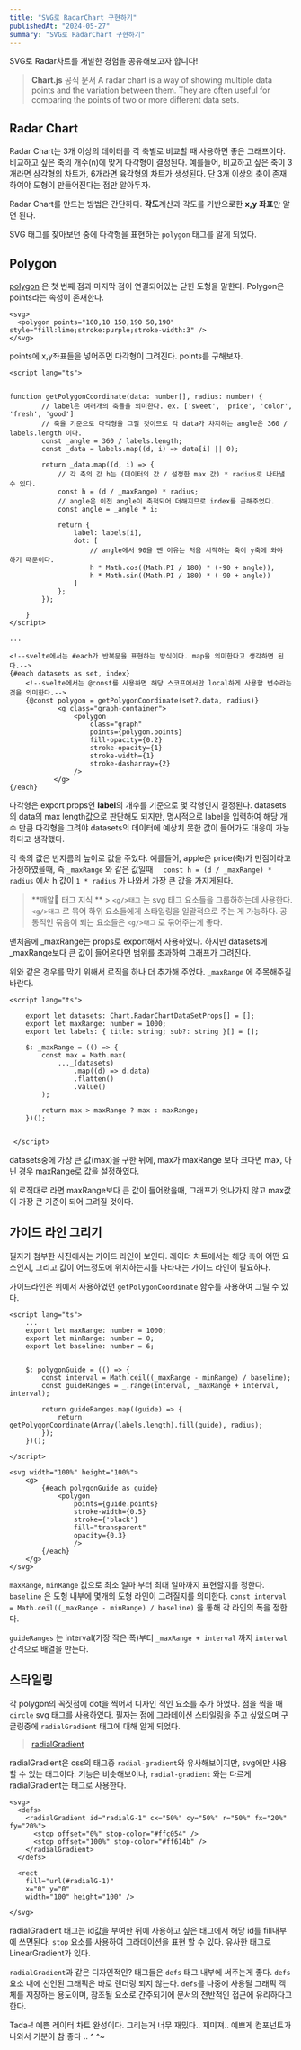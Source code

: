 ```yaml
---
title: "SVG로 RadarChart 구현하기"
publishedAt: "2024-05-27"
summary: "SVG로 RadarChart 구현하기"
---
```


SVG로 Radar차트를 개발한 경험을 공유해보고자 합니다!

> **Chart.js** 공식 문서
> A radar chart is a way of showing multiple data points and the variation between them.
> They are often useful for comparing the points of two or more different data sets.

## Radar Chart

Radar Chart는 3개 이상의 데이터를 각 축별로 비교할 때 사용하면 좋은 그래프이다.
비교하고 싶은 축의 개수(n)에 맞게 다각형이 결정된다. 예를들어, 비교하고 싶은 축이 3개라면 삼각형의 차트가, 6개라면 육각형의 차트가 생성된다. 단 3개 이상의 축이 존재하여야 도형이 만들어진다는 점만 알아두자.

Radar Chart를 만드는 방법은 간단하다. **각도**계산과 각도를 기반으로한 **x,y 좌표**만 알면 된다.

SVG 태그를 찾아보던 중에 다각형을 표현하는 `polygon` 태그를 알게 되었다.

## Polygon

[polygon](https://developer.mozilla.org/en-US/docs/Web/SVG/Element/polygon) 은 첫 번째 점과 마지막 점이 연결되어있는 닫힌 도형을 말한다.
Polygon은 points라는 속성이 존재한다.

```
<svg>
  <polygon points="100,10 150,190 50,190" style="fill:lime;stroke:purple;stroke-width:3" />
</svg>
```

points에 x,y좌표들을 넣어주면 다각형이 그려진다.
points를 구해보자.

```
<script lang="ts">


function getPolygonCoordinate(data: number[], radius: number) {
        // label은 여러개의 축들을 의미한다. ex. ['sweet', 'price', 'color', 'fresh', 'good']
        // 축을 기준으로 다각형을 그릴 것이므로 각 data가 차지하는 angle은 360 / labels.length 이다.
		const _angle = 360 / labels.length;
		const _data = labels.map((d, i) => data[i] || 0);

		return _data.map((d, i) => {
            // 각 축의 값 h는 (데이터의 값 / 설정한 max 값) * radius로 나타낼 수 있다.
			const h = (d / _maxRange) * radius;
            // angle은 이전 angle이 축적되어 더해지므로 index를 곱해주었다.
			const angle = _angle * i;

			return {
				label: labels[i],
				dot: [
                    // angle에서 90을 뺀 이유는 처음 시작하는 축이 y축에 와야 하기 때문이다.
					h * Math.cos((Math.PI / 180) * (-90 + angle)),
					h * Math.sin((Math.PI / 180) * (-90 + angle))
				]
			};
		});

	}
</script>

...

<!--svelte에서는 #each가 반복문을 표현하는 방식이다. map을 의미한다고 생각하면 된다.-->
{#each datasets as set, index}
    <!--svelte에서는 @const를 사용하면 해당 스코프에서만 local하게 사용할 변수라는 것을 의미한다.-->
	{@const polygon = getPolygonCoordinate(set?.data, radius)}
			<g class="graph-container">
				<polygon
					class="graph"
					points={polygon.points}
					fill-opacity={0.2}
					stroke-opacity={1}
					stroke-width={1}
					stroke-dasharray={2}
				/>
		   </g>
{/each}
```

다각형은 export props인 **label**의 개수를 기준으로 몇 각형인지 결정된다. datasets의 data의 max length값으로 판단해도 되지만, 명시적으로 label을 입력하여 해당 개수 만큼 다각형을 그려야 datasets의 데이터에 예상치 못한 값이 들어가도 대응이 가능하다고 생각했다.

각 축의 값은 반지름의 높이로 값을 주었다. 예를들어, apple은 price(축)가 만점이라고 가정하였을때, 즉 `_maxRange` 와 같은 값일때 `	const h = (d / _maxRange) * radius` 에서 h 값이 `1 * radius` 가 나와서 가장 큰 값을 가지게된다.

> **깨알🫘 태그 지식 ** > `<g/>태그` 는 svg 태그 요소들을 그룹하하는데 사용한다.
> `<g/>태그` 로 묶어 하위 요소들에게 스타일링을 일괄적으로 주는 게 가능하다. 공통적인 묶음이 되는 요소들은 `<g/>태그` 로 묶어주는게 좋다.

맨처음에 \_maxRange는 props로 export해서 사용하였다. 하지만 datasets에 \_maxRange보다 큰 값이 들어온다면 범위를 초과하여 그래프가 그려진다.

위와 같은 경우를 막기 위해서 로직을 하나 더 추가해 주었다. `_maxRange` 에 주목해주길 바란다.

```
<script lang="ts">

	export let datasets: Chart.RadarChartDataSetProps[] = [];
	export let maxRange: number = 1000;
	export let labels: { title: string; sub?: string }[] = [];

	$: _maxRange = (() => {
		const max = Math.max(
			..._(datasets)
				.map((d) => d.data)
				.flatten()
				.value()
		);

		return max > maxRange ? max : maxRange;
	})();


 </script>
```

datasets중에 가장 큰 값(max)을 구한 뒤에, max가 maxRange 보다 크다면 max, 아닌 경우 maxRange로 값을 설정하였다.

위 로직대로 라면 maxRange보다 큰 값이 들어왔을때, 그래프가 엇나가지 않고 max값이 가장 큰 기준이 되어 그려질 것이다.

## 가이드 라인 그리기

필자가 첨부한 사진에서는 가이드 라인이 보인다. 레이더 차트에서는 해당 축이 어떤 요소인지, 그리고 값이 어느정도에 위치하는지를 나타내는 가이드 라인이 필요하다.

가이드라인은 위에서 사용하였던 `getPolygonCoordinate` 함수를 사용하여 그릴 수 있다.

```
<script lang="ts">
    ...
	export let maxRange: number = 1000;
	export let minRange: number = 0;
	export let baseline: number = 6;


	$: polygonGuide = (() => {
		const interval = Math.ceil((_maxRange - minRange) / baseline);
		const guideRanges = _.range(interval, _maxRange + interval, interval);

		return guideRanges.map((guide) => {
			return getPolygonCoordinate(Array(labels.length).fill(guide), radius);
		});
	})();

</script>

<svg width="100%" height="100%">
	<g>
		{#each polygonGuide as guide}
			<polygon
				points={guide.points}
				stroke-width={0.5}
				stroke={'black'}
				fill="transparent"
				opacity={0.3}
				/>
		{/each}
    </g>
</svg>

```

`maxRange`, `minRange` 값으로 최소 얼마 부터 최대 얼마까지 표현할지를 정한다.
`baseline` 은 도형 내부에 몇개의 도형 라인이 그려질지를 의미한다.
`const interval = Math.ceil((_maxRange - minRange) / baseline)` 을 통해 각 라인의 폭을 정한다.

`guideRanges` 는 interval(가장 작은 폭)부터 `_maxRange + interval` 까지 `interval` 간격으로 배열을 만든다.

## 스타일링

각 polygon의 꼭짓점에 dot을 찍어서 디자인 적인 요소를 추가 하였다.
점을 찍을 때 `circle` svg 태그를 사용하였다. 필자는 점에 그라데이션 스타일링을 주고 싶었으며 구글링중에 `radialGradient` 태그에 대해 알게 되었다.

> [radialGradient](https://developer.mozilla.org/en-US/docs/Web/SVG/Element/radialGradient)

radialGradient은 css의 태그중 `radial-gradient`와 유사해보이지만, svg에만 사용할 수 있는 태그이다. 기능은 비슷해보이나, `radial-gradient` 와는 다르게 radialGradient는 태그로 사용한다.

```
<svg>
  <defs>
    <radialGradient id="radialG-1" cx="50%" cy="50%" r="50%" fx="20%" fy="20%"> 
      <stop offset="0%" stop-color="#ffc054" /> 
      <stop offset="100%" stop-color="#ff614b" /> 
    </radialGradient>
  </defs>

  <rect  
    fill="url(#radialG-1)"
    x="0" y="0"
    width="100" height="100" />

</svg>
```

radialGradient 태그는 id값을 부여한 뒤에 사용하고 싶은 태그에서 해당 id를 fill내부에 쓰면된다. `stop` 요소를 사용하여 그라데이션을 표현 할 수 있다.
유사한 태그로 LinearGradient가 있다.

`radialGradient`과 같은 디자인적인? 태그들은 `defs` 태그 내부에 써주는게 좋다.
`defs` 요소 내에 선언된 그래픽은 바로 렌더링 되지 않는다. `defs`를 나중에 사용될 그래픽 객체를 저장하는 용도이며, 참조될 요소로 간주되기에 문서의 전반적인 접근에 유리하다고 한다.

Tada-! 예쁜 레이터 차트 완성이다. 그리는거 너무 재밌다.. 재미져..
예쁘게 컴포넌트가 나와서 기분이 참 좋다 .. ^ ^~
